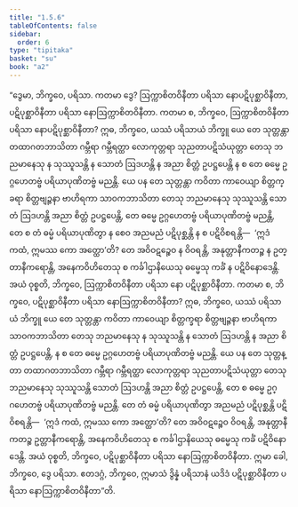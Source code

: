 ```yaml
---
title: "1.5.6"
tableOfContents: false
sidebar:
  order: 6
type: "tipitaka"
basket: "su"
book: "a2"
---
```



<DynamicBreadcrumb />

<Division number="48" book="a2" e="ch" v="15" p="72">

<Paragraph number="116" book="a2">
“ဒွေမာ, ဘိက္ခဝေ, ပရိသာ. ကတမာ ဒွေ? ဩက္ကာစိတဝိနီတာ ပရိသာ နောပဋိပုစ္ဆာဝိနီတာ, ပဋိပုစ္ဆာဝိနီတာ ပရိသာ နောဩက္ကာစိတဝိနီတာ. ကတမာ စ, ဘိက္ခဝေ, ဩက္ကာစိတဝိနီတာ ပရိသာ နောပဋိပုစ္ဆာဝိနီတာ? ဣဓ, ဘိက္ခဝေ, ယဿံ ပရိသာယံ ဘိက္ခူ ယေ တေ သုတ္တန္တာ တထာဂတဘာသိတာ ဂမ္ဘီရာ ဂမ္ဘီရတ္ထာ လောကုတ္တရာ သုညတာပဋိသံယုတ္တာ တေသု ဘညမာနေသု န သုဿူသန္တိ န သောတံ ဩဒဟန္တိ န အညာ စိတ္တံ ဥပဋ္ဌပေန္တိ န စ တေ ဓမ္မေ ဥဂ္ဂဟေတဗ္ဗံ ပရိယာပုဏိတဗ္ဗံ မညန္တိ. ယေ ပန တေ သုတ္တန္တာ ကဝိတာ ကာဝေယျာ စိတ္တက္ခရာ စိတ္တဗျဉ္ဇနာ ဗာဟိရကာ သာဝကဘာသိတာ တေသု ဘညမာနေသု သုဿူသန္တိ သောတံ ဩဒဟန္တိ အညာ စိတ္တံ ဥပဋ္ဌပေန္တိ, တေ ဓမ္မေ ဥဂ္ဂဟေတဗ္ဗံ ပရိယာပုဏိတဗ္ဗံ မညန္တိ, တေ စ တံ ဓမ္မံ ပရိယာပုဏိတွာ န စေဝ အညမညံ ပဋိပုစ္ဆန္တိ န စ ပဋိဝိစရန္တိ—  ‘ဣဒံ ကထံ, ဣမဿ ကော အတ္ထော’တိ? တေ အဝိဝဋဉ္စေဝ န ဝိဝရန္တိ, အနုတ္တာနီကတဉ္စ န ဥတ္တာနီကရောန္တိ, အနေကဝိဟိတေသု စ ကင်္ခါဌာနိယေသု ဓမ္မေသု ကင်္ခံ န ပဋိဝိနောဒေန္တိ. အယံ ဝုစ္စတိ, ဘိက္ခဝေ, ဩက္ကာစိတဝိနီတာ ပရိသာ နော ပဋိပုစ္ဆာဝိနီတာ.
</Paragraph>

<Paragraph number="117" book="a2">
ကတမာ စ, ဘိက္ခဝေ, ပဋိပုစ္ဆာဝိနီတာ ပရိသာ နောဩက္ကာစိတဝိနီတာ? ဣဓ, ဘိက္ခဝေ, ယဿံ ပရိသာယံ ဘိက္ခူ ယေ တေ သုတ္တန္တာ ကဝိတာ ကာဝေယျာ စိတ္တက္ခရာ စိတ္တဗျဉ္ဇနာ ဗာဟိရကာ သာဝကဘာသိတာ တေသု ဘညမာနေသု န သုဿူသန္တိ န သောတံ ဩဒဟန္တိ န အညာ စိတ္တံ ဥပဋ္ဌပေန္တိ, န စ တေ ဓမ္မေ ဥဂ္ဂဟေတဗ္ဗံ ပရိယာပုဏိတဗ္ဗံ မညန္တိ. ယေ ပန တေ သုတ္တန္တာ တထာဂတဘာသိတာ ဂမ္ဘီရာ ဂမ္ဘီရတ္ထာ လောကုတ္တရာ သုညတာပဋိသံယုတ္တာ တေသု ဘညမာနေသု သုဿူသန္တိ သောတံ ဩဒဟန္တိ အညာ စိတ္တံ ဥပဋ္ဌပေန္တိ, တေ စ ဓမ္မေ ဥဂ္ဂဟေတဗ္ဗံ ပရိယာပုဏိတဗ္ဗံ မညန္တိ. တေ တံ ဓမ္မံ ပရိယာပုဏိတွာ အညမညံ ပဋိပုစ္ဆန္တိ ပဋိဝိစရန္တိ—  ‘ဣဒံ ကထံ, ဣမဿ ကော အတ္ထော’တိ? တေ အဝိဝဋဉ္စေဝ ဝိဝရန္တိ, အနုတ္တာနီကတဉ္စ ဥတ္တာနီကရောန္တိ, အနေကဝိဟိတေသု စ ကင်္ခါဌာနိယေသု ဓမ္မေသု ကင်္ခံ ပဋိဝိနောဒေန္တိ. အယံ ဝုစ္စတိ, ဘိက္ခဝေ, ပဋိပုစ္ဆာဝိနီတာ ပရိသာ နောဩက္ကာစိတဝိနီတာ. ဣမာ ခေါ, ဘိက္ခဝေ, ဒွေ ပရိသာ. ဧတဒဂ္ဂံ, ဘိက္ခဝေ, ဣမာသံ ဒွိန္နံ ပရိသာနံ ယဒိဒံ ပဋိပုစ္ဆာဝိနီတာ ပရိသာ နောဩက္ကာစိတဝိနီတာ”တိ.
</Paragraph>
</Division>